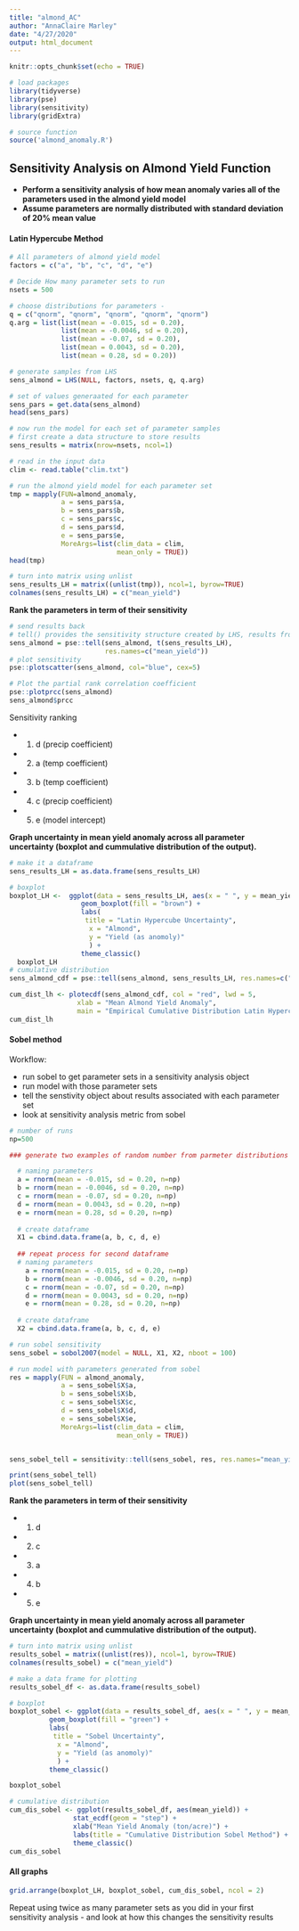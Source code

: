 ```yaml
---
title: "almond_AC"
author: "AnnaClaire Marley"
date: "4/27/2020"
output: html_document
---
```


```r
knitr::opts_chunk$set(echo = TRUE)
```


```r
# load packages
library(tidyverse)
library(pse)
library(sensitivity)
library(gridExtra)

# source function
source('almond_anomaly.R')
```

## Sensitivity Analysis on Almond Yield Function

* **Perform a sensitivity analysis of how mean anomaly varies all of the parameters used in the almond yield model**
* **Assume parameters are normally distributed with standard deviation of 20% mean value**

#### **Latin Hypercube Method**

```r

# All parameters of almond yield model
factors = c("a", "b", "c", "d", "e")

# Decide How many parameter sets to run
nsets = 500

# choose distributions for parameters - 
q = c("qnorm", "qnorm", "qnorm", "qnorm", "qnorm")
q.arg = list(list(mean = -0.015, sd = 0.20), 
             list(mean = -0.0046, sd = 0.20), 
             list(mean = -0.07, sd = 0.20),
             list(mean = 0.0043, sd = 0.20), 
             list(mean = 0.28, sd = 0.20))

# generate samples from LHS
sens_almond = LHS(NULL, factors, nsets, q, q.arg)

# set of values generaated for each parameter
sens_pars = get.data(sens_almond)
head(sens_pars)

# now run the model for each set of parameter samples
# first create a data structure to store results
sens_results = matrix(nrow=nsets, ncol=1)

# read in the input data
clim <- read.table("clim.txt")

# run the almond yield model for each parameter set
tmp = mapply(FUN=almond_anomaly, 
             a = sens_pars$a, 
             b = sens_pars$b, 
             c = sens_pars$c, 
             d = sens_pars$d,
             e = sens_pars$e,
             MoreArgs=list(clim_data = clim,
                           mean_only = TRUE))
head(tmp)

# turn into matrix using unlist 
sens_results_LH = matrix((unlist(tmp)), ncol=1, byrow=TRUE)
colnames(sens_results_LH) = c("mean_yield")


```

**Rank the parameters in term of their sensitivity**

```r

# send results back
# tell() provides the sensitivity structure created by LHS, results from model simulations
sens_almond = pse::tell(sens_almond, t(sens_results_LH), 
                        res.names=c("mean_yield"))
# plot sensitivity
pse::plotscatter(sens_almond, col="blue", cex=5)

# Plot the partial rank correlation coefficient
pse::plotprcc(sens_almond)
sens_almond$prcc

```

Sensitivity ranking

* 1) d (precip coefficient) 
* 2) a (temp coefficient)
* 3) b (temp coefficient) 
* 4) c (precip coefficient) 
* 5) e (model intercept) 


**Graph uncertainty in mean yield anomaly across all parameter uncertainty (boxplot and cummulative distribution of the output).**

```r
# make it a dataframe
sens_results_LH = as.data.frame(sens_results_LH)

# boxplot
boxplot_LH <-  ggplot(data = sens_results_LH, aes(x = " ", y = mean_yield)) +
                  geom_boxplot(fill = "brown") +
                  labs( 
                   title = "Latin Hypercube Uncertainty",
                    x = "Almond",
                    y = "Yield (as anomoly)"
                    ) +
                  theme_classic()
  boxplot_LH
# cumulative distribution   
sens_almond_cdf = pse::tell(sens_almond, sens_results_LH, res.names=c("mean_yield"))

cum_dist_lh <- plotecdf(sens_almond_cdf, col = "red", lwd = 5, 
                 xlab = "Mean Almond Yield Anomaly", 
                 main = "Empirical Cumulative Distribution Latin Hypercube Method")
cum_dist_lh
```


#### **Sobel method**

Workflow:

* run sobel to get parameter sets in a sensitivity analysis object
* run model with those parameter sets
* tell the senstivity object about results associated with each parameter set
* look at sensitivity analysis metric from sobel

```r

# number of runs
np=500

### generate two examples of random number from parmeter distributions ####

  # naming parameters
  a = rnorm(mean = -0.015, sd = 0.20, n=np)
  b = rnorm(mean = -0.0046, sd = 0.20, n=np)
  c = rnorm(mean = -0.07, sd = 0.20, n=np)
  d = rnorm(mean = 0.0043, sd = 0.20, n=np)
  e = rnorm(mean = 0.28, sd = 0.20, n=np)
  
  # create dataframe
  X1 = cbind.data.frame(a, b, c, d, e)
  
  ## repeat process for second dataframe
  # naming parameters
    a = rnorm(mean = -0.015, sd = 0.20, n=np)
    b = rnorm(mean = -0.0046, sd = 0.20, n=np)
    c = rnorm(mean = -0.07, sd = 0.20, n=np)
    d = rnorm(mean = 0.0043, sd = 0.20, n=np)
    e = rnorm(mean = 0.28, sd = 0.20, n=np)
  
  # create dataframe
  X2 = cbind.data.frame(a, b, c, d, e)

# run sobel sensitivity
sens_sobel = sobol2007(model = NULL, X1, X2, nboot = 100)

# run model with parameters generated from sobel
res = mapply(FUN = almond_anomaly,
             a = sens_sobel$X$a,
             b = sens_sobel$X$b,
             c = sens_sobel$X$c,
             d = sens_sobel$X$d,
             e = sens_sobel$X$e,
             MoreArgs=list(clim_data = clim,
                           mean_only = TRUE))


sens_sobel_tell = sensitivity::tell(sens_sobel, res, res.names="mean_yield")

print(sens_sobel_tell)
plot(sens_sobel_tell)


```

**Rank the parameters in term of their sensitivity**

* 1) d
* 2) c
* 3) a 
* 4) b
* 5) e


**Graph uncertainty in mean yield anomaly across all parameter uncertainty (boxplot and cummulative distribution of the output).**

```r

# turn into matrix using unlist 
results_sobel = matrix((unlist(res)), ncol=1, byrow=TRUE)
colnames(results_sobel) = c("mean_yield")

# make a data frame for plotting
results_sobel_df <- as.data.frame(results_sobel)

# boxplot
boxplot_sobel <- ggplot(data = results_sobel_df, aes(x = " ", y = mean_yield)) +
          geom_boxplot(fill = "green") +
          labs( 
           title = "Sobel Uncertainty",
            x = "Almond",
            y = "Yield (as anomoly)"
            ) +
          theme_classic()

boxplot_sobel

# cumulative distribution   
cum_dis_sobel <- ggplot(results_sobel_df, aes(mean_yield)) +
                stat_ecdf(geom = "step") +
                xlab("Mean Yield Anomaly (ton/acre)") +
                labs(title = "Cumulative Distribution Sobel Method") +
                theme_classic()
cum_dis_sobel
```

#### All graphs

```r

grid.arrange(boxplot_LH, boxplot_sobel, cum_dis_sobel, ncol = 2)

```


Repeat using twice as many parameter sets as you did in your first sensitivity analysis - and look at how this changes the sensitivity results
